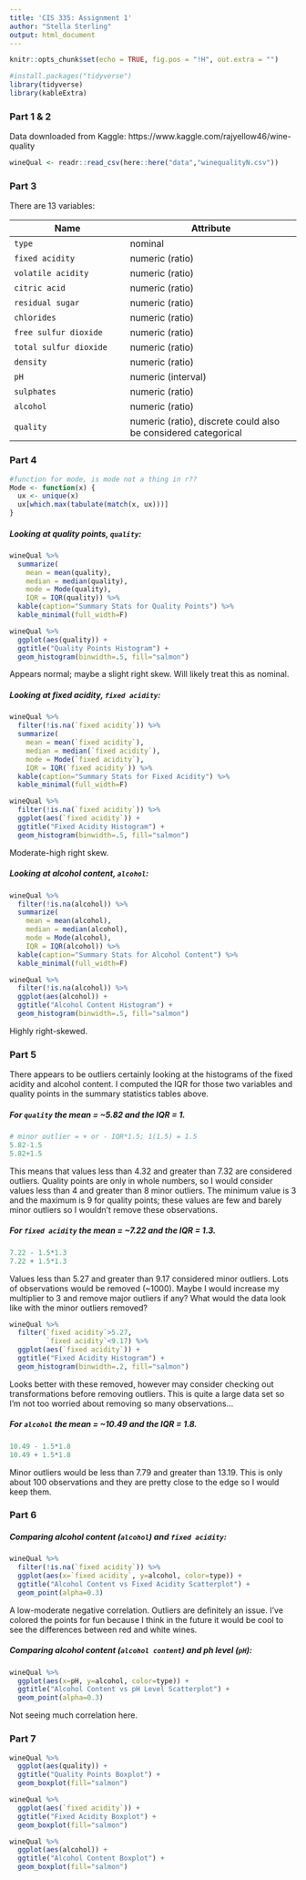 ```yaml
---
title: 'CIS 335: Assignment 1'
author: "Stella Sterling"
output: html_document
---
```


```r
knitr::opts_chunk$set(echo = TRUE, fig.pos = "!H", out.extra = "")
```

```r
#install.packages("tidyverse")
library(tidyverse)
library(kableExtra)
```


### Part 1 & 2

Data downloaded from Kaggle: https://www.kaggle.com/rajyellow46/wine-quality

```r
wineQual <- readr::read_csv(here::here("data","winequalityN.csv"))
```


### Part 3

There are 13 variables: 

| Name    | Attribute   |
|---------|-------------|
| `type` | nominal   |
| `fixed acidity` | numeric (ratio) |
| `volatile acidity` | numeric (ratio) |
| `citric acid` | numeric (ratio) |
| `residual sugar` | numeric (ratio) |
| `chlorides` | numeric (ratio) |
| `free sulfur dioxide` | numeric (ratio) |
| `total sulfur dioxide` | numeric (ratio) |
| `density` | numeric (ratio) |
| `pH` | numeric (interval) |
| `sulphates` | numeric (ratio) |
| `alcohol` | numeric (ratio) |
| `quality` | numeric (ratio), discrete could also be considered categorical |

### Part 4

```r
#function for mode, is mode not a thing in r??
Mode <- function(x) {
  ux <- unique(x)
  ux[which.max(tabulate(match(x, ux)))]
}
```


##### Looking at quality points, `quality`: 

```r
wineQual %>% 
  summarize(
    mean = mean(quality),
    median = median(quality),
    mode = Mode(quality),
    IQR = IQR(quality)) %>% 
  kable(caption="Summary Stats for Quality Points") %>% 
  kable_minimal(full_width=F)
```

```r
wineQual %>% 
  ggplot(aes(quality)) +
  ggtitle("Quality Points Histogram") +
  geom_histogram(binwidth=.5, fill="salmon")
```

Appears normal; maybe a slight right skew. Will likely treat this as nominal.

##### Looking at fixed acidity, `fixed acidity`: 

```r
wineQual %>% 
  filter(!is.na(`fixed acidity`)) %>% 
  summarize(
    mean = mean(`fixed acidity`),
    median = median(`fixed acidity`),
    mode = Mode(`fixed acidity`),
    IQR = IQR(`fixed acidity`)) %>% 
  kable(caption="Summary Stats for Fixed Acidity") %>% 
  kable_minimal(full_width=F)
```

```r
wineQual %>% 
  filter(!is.na(`fixed acidity`)) %>%
  ggplot(aes(`fixed acidity`)) +
  ggtitle("Fixed Acidity Histogram") +
  geom_histogram(binwidth=.5, fill="salmon")
```

Moderate-high right skew.

##### Looking at alcohol content, `alcohol`:

```r
wineQual %>% 
  filter(!is.na(alcohol)) %>% 
  summarize(
    mean = mean(alcohol),
    median = median(alcohol),
    mode = Mode(alcohol),
    IQR = IQR(alcohol)) %>% 
  kable(caption="Summary Stats for Alcohol Content") %>% 
  kable_minimal(full_width=F)
```

```r
wineQual %>% 
  filter(!is.na(alcohol)) %>%
  ggplot(aes(alcohol)) +
  ggtitle("Alcohol Content Histogram") +
  geom_histogram(binwidth=.5, fill="salmon")
```

Highly right-skewed.

### Part 5

There appears to be outliers certainly looking at the histograms of the fixed acidity and alcohol content. I computed the IQR for those two variables and quality points in the summary statistics tables above.

##### For `quality` the mean = ~5.82 and the IQR = 1.

```r
# minor outlier = + or - IQR*1.5; 1(1.5) = 1.5
5.82-1.5
5.82+1.5
```


This means that values less than 4.32 and greater than 7.32 are considered outliers. Quality points are only in whole numbers, so I would consider values less than 4 and greater than 8 minor outliers. The minimum value is 3 and the maximum is 9 for quality points; these values are few and barely minor outliers so I wouldn't remove these observations.

##### For `fixed acidity` the mean = ~7.22 and the IQR = 1.3.

```r
7.22 - 1.5*1.3
7.22 + 1.5*1.3
```

Values less than 5.27 and greater than 9.17 considered minor outliers. Lots of observations would be removed (~1000). Maybe I would increase my multiplier to 3 and remove major outliers if any? What would the data look like with the minor outliers removed?

```r
wineQual %>% 
  filter(`fixed acidity`>5.27,
         `fixed acidity`<9.17) %>% 
  ggplot(aes(`fixed acidity`)) +
  ggtitle("Fixed Acidity Histogram") +
  geom_histogram(binwidth=.2, fill="salmon")
```

Looks better with these removed, however may consider checking out transformations before removing outliers. This is quite a large data set so I'm not too worried about removing so many observations...

##### For `alcohol` the mean = ~10.49 and the IQR = 1.8.

```r
10.49 - 1.5*1.8
10.49 + 1.5*1.8
```

Minor outliers would be less than 7.79 and greater than 13.19. This is only about 100 observations and they are pretty close to the edge so I would keep them. 

### Part 6

##### Comparing alcohol content (`alcohol`) and `fixed acidity`:

```r
wineQual %>% 
  filter(!is.na(`fixed acidity`)) %>% 
  ggplot(aes(x=`fixed acidity`, y=alcohol, color=type)) +
  ggtitle("Alcohol Content vs Fixed Acidity Scatterplot") +
  geom_point(alpha=0.3)
```

A low-moderate negative correlation. Outliers are definitely an issue. I've colored the points for fun because I think in the future it would be cool to see the differences between red and white wines.

##### Comparing alcohol content (`alcohol content`) and ph level (`pH`):

```r
wineQual %>%
  ggplot(aes(x=pH, y=alcohol, color=type)) +
  ggtitle("Alcohol Content vs pH Level Scatterplot") +
  geom_point(alpha=0.3)
```

Not seeing much correlation here.

### Part 7

```r
wineQual %>% 
  ggplot(aes(quality)) +
  ggtitle("Quality Points Boxplot") +
  geom_boxplot(fill="salmon")
```

```r
wineQual %>% 
  ggplot(aes(`fixed acidity`)) +
  ggtitle("Fixed Acidity Boxplot") +
  geom_boxplot(fill="salmon")
```

```r
wineQual %>% 
  ggplot(aes(alcohol)) +
  ggtitle("Alcohol Content Boxplot") +
  geom_boxplot(fill="salmon")
```
